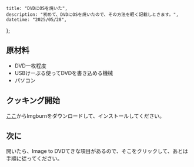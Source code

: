     title: "DVDにOSを焼いた",
    description: "初めて、DVDにOSを焼いたので、その方法を軽く記載しときます。",
    datetime: "2025/05/28",
};

## 原材料
- DVD一枚程度
- USBけーぶる使ってDVDを書き込める機械
- パソコン

## クッキング開始
[ここ](https://www.imgburn.com/index.php?act=download)からImgburnをダウンロードして、インストールしてください。

## 次に
開いたら、Image to DVDてきな項目があるので、そこをクリックして、あとは手順に従ってください。
